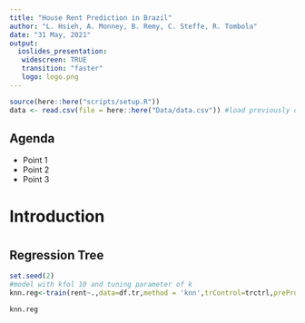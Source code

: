 ```yaml
---
title: "House Rent Prediction in Brazil"
author: "L. Hsieh, A. Monney, B. Remy, C. Steffe, R. Tombola"
date: "31 May, 2021"
output: 
  ioslides_presentation:
   widescreen: TRUE
   transition: "faster"
   logo: logo.png 
---
```


<style>
div.footnotes {
  position: absolute;
  left: 160px;
  margin-bottom: 5px;
  width: 80%;
  font-size: 0.6em;
}
</style>

<script src="https://ajax.googleapis.com/ajax/libs/jquery/3.1.1/jquery.min.js"></script>
<script>
$(document).ready(function() {
  $('slide:not(.backdrop):not(.title-slide)').append('<div class=\"footnotes\">');

  $('footnote').each(function(index) {
    var text  = $(this).html();
    var fnNum = (index+1).toString();
    $(this).html(fnNum.sup());

    var footnote   = fnNum + '. ' + text + '<br/>';
    var oldContent = $(this).parents('slide').children('div.footnotes').html();
    var newContent = oldContent + footnote;
    $(this).parents('slide').children('div.footnotes').html(newContent);
  });
});
</script>

```r
source(here::here("scripts/setup.R"))
data <- read.csv(file = here::here("Data/data.csv")) #load previously cleand file from data part
```


## **Agenda** {.flexbox .vcenter}

- Point 1 
- Point 2
- Point 3

# Introduction {data-background=rio_couché.jpg data-background-size=cover}


# {data-background=data_presentation.PNG data-background-size=cover}

# {data-background=model_comparaison.PNG data-background-size=cover}


## **Regression Tree** {.flexbox .vcenter}

```r
set.seed(2)
#model with kfol 10 and tuning parameter of k
knn.reg<-train(rent~.,data=df.tr,method = 'knn',trControl=trctrl,preProcess = c("center","scale"),tuneLength = 10)

knn.reg
```


